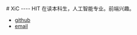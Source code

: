 
<Layout title="about">
<main class="w-full px-16 pt-16">
<div class="prose prose-h1:font-broken prose-h1:text-6xl">
# XiC
----
HIT 在读本科生，人工智能专业。前端兴趣。

- [github](https://github.com/ZreXoc)
- [email](mailto:ZreXoc@outlook.com)

</div>
</main>
</Layout>
